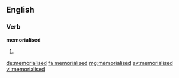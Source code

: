 ==English==

===Verb===
'''memorialised'''

# {{en-past of|memorialise}}

[[de:memorialised]]
[[fa:memorialised]]
[[mg:memorialised]]
[[sv:memorialised]]
[[vi:memorialised]]